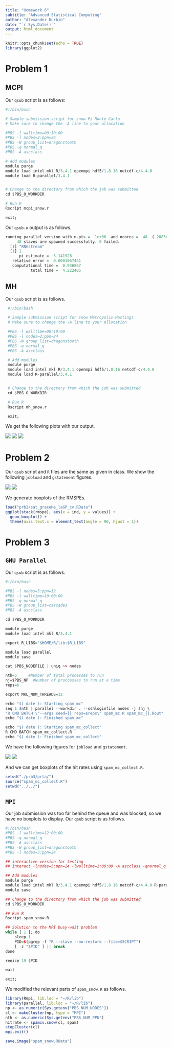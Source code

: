 ```yaml
---
title: "Homework 6"
subtitle: "Advanced Statistical Computing"
author: "Alexander Durbin"
date: "`r Sys.Date()`"
output: html_document
---
```


```r
knitr::opts_chunk$set(echo = TRUE)
library(ggplot2)
```


# Problem 1

## MCPI

Our `qsub` script is as follows:

```r

#!/bin/bash

# Sample submission script for snow Pi Monte Carlo
# Make sure to change the -A line to your allocation

#PBS -l walltime=00:10:00
#PBS -l nodes=2:ppn=24
#PBS -W group_list=dragonstooth
#PBS -q normal_q
#PBS -A ascclass

# Add modules
module purge
module load intel mkl R/3.4.1 openmpi hdf5/1.8.16 netcdf-c/4.4.0
module load R-parallel/3.4.1


# Change to the directory from which the job was submitted
cd $PBS_O_WORKDIR

# Run R
Rscript mcpi_snow.r

exit;

```

Our `qsub.o` output is as follows.

```r

running parallel version with n.pts =  1e+06  and ncores =  48  ( 20834  pts     per core)
     48 slaves are spawned successfully. 0 failed.
  [1] "RNGstream"
  [1] 1
      pi estimate =  3.141928
   relative error =  0.0001067441
   computational time =  0.936867
           total time =  4.222405

```

## MH

Our `qsub` script is as follows.

```r

 #!/bin/bash

 # Sample submission script for snow Metropolis-Hastings
 # Make sure to change the -A line to your allocation

 #PBS -l walltime=00:10:00
 #PBS -l nodes=2:ppn=24
 #PBS -W group_list=dragonstooth
 #PBS -q normal_q
 #PBS -A ascclass

 # Add modules
 module purge
 module load intel mkl R/3.4.1 openmpi hdf5/1.8.16 netcdf-c/4.4.0
 module load R-parallel/3.4.1


 # Change to the directory from which the job was submitted
 cd $PBS_O_WORKDIR

 # Run R
 Rscript mh_snow.r

 exit;

```

We get the following plots with our output.

![](prb1/mh/mh.draws.png)
![](prb1/mh/mh.draw.prog.png)
![](prb1/mh/mh.draw.density.png)

# Problem 2

Our `qsub` script and `R` files are the same as given in class. We show the following `jobload` and `gstatement` figures.

![](prb2/prb2_gstatement.png)
![](prb2/prb2_jobload.png)

We generate boxplots of the RMSPEs.

```r

load("prb2/sat_graceHe_laGP_cv.RData")
ggplot(stack(rmspe), aes(x = ind, y = values)) +
  geom_boxplot() +
  theme(axis.text.x = element_text(angle = 90, hjust = 1))

```

# Problem 3

## `GNU Parallel`

Our `qsub` script is as follows.

```r

#!/bin/bash

#PBS -l nodes=5:ppn=32
#PBS -l walltime=10:00:00       
#PBS -q normal_q              
#PBS -W group_list=cascades   
#PBS -A ascclass

cd $PBS_O_WORKDIR

module purge
module load intel mkl R/3.4.1

export R_LIBS="$HOME/R/lib:$R_LIBS"

module load parallel
module save

cat $PBS_NODEFILE | uniq >> nodes

nth=5     #Number of total processes to run
nj=$PBS_NP  #Number of proccesses to run at a time
reps=6

export MKL_NUM_THREADS=32

echo "$( date ): Starting spam_mc"
seq 1 $nth | parallel --workdir . --sshloginfile nodes -j $nj \
"R CMD BATCH \"--args seed={} reps=$reps\" spam_mc.R spam_mc_{}.Rout"
echo "$( date ): Finished spam_mc"

echo "$( date ): Starting spam_mc_collect"
R CMD BATCH spam_mc_collect.R
echo "$( date ): Finished spam_mc_collect"


```

We have the following figures for `jobload` and `gstatement`.

![](prb3/prta/prb3a_jobload.png)
![](prb3/prta/prb3a_gstatement.png)

And we can get boxplots of the hit rates using `spam_mc_collect.R`.

```r

setwd("./prb3/prta/")
source("spam_mc_collect.R")
setwd("../../")

```

## `MPI`

Our job submission was too far behind the queue and was blocked, so we have no boxplots to display. Our `qsub` script is as follows.

```r

#!/bin/bash
#PBS -l walltime=12:00:00
#PBS -q normal_q
#PBS -A ascclass
#PBS -W group_list=dragonstooth
#PBS -l nodes=5:ppn=24

## interactive version for testing
## interact -lnodes=5:ppn=24 -lwalltime=1:00:00 -A ascclass -qnormal_q

## Add modules
module purge
module load intel mkl R/3.4.1 openmpi hdf5/1.8.16 netcdf-c/4.4.0 R-parallel/3.4.1
module save

## Change to the directory from which the job was submitted
cd $PBS_O_WORKDIR

## Run R
Rscript spam_snow.R

## Solution to the MPI busy-wait problem
while [ 1 ]; do
    sleep 1
    PID=$(pgrep -f "R --slave --no-restore --file=$SCRIPT")
    [ -z "$PID" ] || break
done

renice 19 $PID

wait

exit;

```

We modified the relevant parts of `spam_snow.R` as follows.

```r

library(Rmpi, lib.loc = "~/R/lib")
library(parallel, lib.loc = "~/R/lib")
np <- as.numeric(Sys.getenv("PBS_NUM_NODES"))
cl <- makeCluster(np, type = "MPI")
nth <- as.numeric(Sys.getenv("PBS_NUM_PPN")
hitrate <- spamcv.snow(cl, spam)
stopCluster(cl)
mpi.exit()

save.image("spam_snow.RData")

```